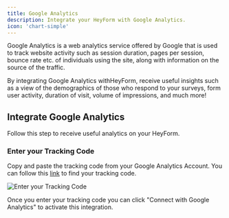 ```yaml
---
title: Google Analytics
description: Integrate your HeyForm with Google Analytics.
icon: 'chart-simple'
---
```


Google Analytics is a web analytics service offered by Google that is used to track website activity such as session duration, pages per session, bounce rate etc. of individuals using the site, along with information on the source of the traffic.

By integrating Google Analytics withHeyForm, receive useful insights such as a view of the demographics of those who respond to your surveys, form user activity, duration of visit, volume of impressions, and much more!

## Integrate Google Analytics

Follow this step to receive useful analytics on your HeyForm.

### Enter your Tracking Code

Copy and paste the tracking code from your Google Analytics Account. You can follow this [link](https://support.google.com/analytics/answer/1008080?hl=en#zippy=%2Cin-this-article) to find your tracking code.

<img
  src="/images/integration/ga.png"
  alt="Enter your Tracking Code"
  data-zoomable
/>

Once you enter your tracking code you can click "Connect with Google Analytics" to activate this integration.

